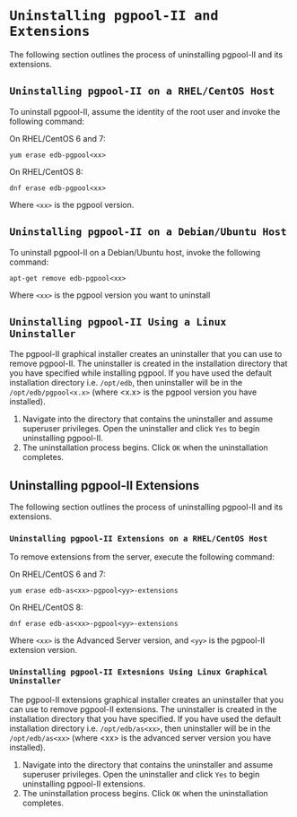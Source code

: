# `Uninstalling pgpool-II and Extensions`

The following section outlines the process of uninstalling pgpool-II and its extensions.

## `Uninstalling pgpool-II on a RHEL/CentOS Host`

To uninstall pgpool-II, assume the identity of the root user and invoke the following command:

On RHEL/CentOS 6 and 7:

``` text
yum erase edb-pgpool<xx>
```

On RHEL/CentOS 8:

``` text
dnf erase edb-pgpool<xx>
```

Where `<xx>` is the pgpool version.

## `Uninstalling pgpool-II on a Debian/Ubuntu Host`

To uninstall pgpool-II on a Debian/Ubuntu host, invoke the following command:

``` text
apt-get remove edb-pgpool<xx>
```

Where `<xx>` is the pgpool version you want to uninstall

## `Uninstalling pgpool-II Using a Linux Uninstaller`

The pgpool-II graphical installer creates an uninstaller that you can use to remove pgpool-II. The uninstaller is created in the installation directory that you have specified while installing pgpool. If you have used the default installation directory i.e. `/opt/edb`, then uninstaller will be in the `/opt/edb/pgpool<x.x>` (where \<x.x\> is the pgpool version you have installed).

1.  Navigate into the directory that contains the uninstaller and assume superuser privileges. Open the uninstaller and click `Yes` to begin uninstalling pgpool-II.
2.  The uninstallation process begins. Click `OK` when the uninstallation completes.

## Uninstalling pgpool-II Extensions

The following section outlines the process of uninstalling pgpool-II and its extensions.

### `Uninstalling pgpool-II Extensions on a RHEL/CentOS Host`

To remove extensions from the server, execute the following command:

On RHEL/CentOS 6 and 7:

``` text
yum erase edb-as<xx>-pgpool<yy>-extensions
```

On RHEL/CentOS 8:

``` text
dnf erase edb-as<xx>-pgpool<yy>-extensions
```

Where `<xx>` is the Advanced Server version, and `<yy>` is the pgpool-II extension version.

### `Uninstalling pgpool-II Extesnions Using Linux Graphical Uninstaller`

The pgpool-II extensions graphical installer creates an uninstaller that you can use to remove pgpool-II extensions. The uninstaller is created in the installation directory that you have specified. If you have used the default installation directory i.e. `/opt/edb/as<xx>`, then uninstaller will be in the `/opt/edb/as<xx>` (where \<xx\> is the advanced server version you have installed).

1.  Navigate into the directory that contains the uninstaller and assume superuser privileges. Open the uninstaller and click `Yes` to begin uninstalling pgpool-II extensions.
2.  The uninstallation process begins. Click `OK` when the uninstallation completes.
